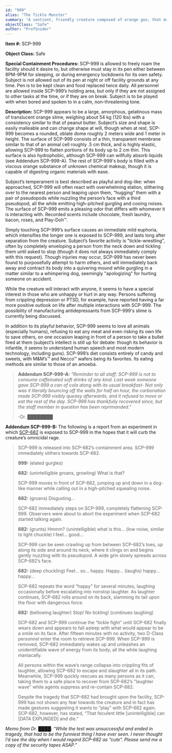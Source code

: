 ```yaml
---
id: "999"
alias: "The Tickle Monster"
summary: "A sentient, friendly creature composed of orange goo, that makes whoever it touches feel a strong sense of euphoria."
objectClass: "Safe"
author: "ProfSnider"
---
```


**Item #:** SCP-999

**Object Class:** Safe

**Special Containment Procedures:** SCP-999 is allowed to freely roam the facility should it desire to, but otherwise must stay in its pen either between 8PM-9PM for sleeping, or during emergency lockdowns for its own safety. Subject is not allowed out of its pen at night or off facility grounds at any time. Pen is to be kept clean and food replaced twice daily. All personnel are allowed inside SCP-999’s holding area, but only if they are not assigned to other tasks at the time, or if they are on break. Subject is to be played with when bored and spoken to in a calm, non-threatening tone.

**Description:** SCP-999 appears to be a large, amorphous, gelatinous mass of translucent orange slime, weighing about 54 kg (120 lbs) with a consistency similar to that of peanut butter. Subject’s size and shape is easily malleable and can change shape at will, though when at rest, SCP-999 becomes a rounded, oblate dome roughly 2 meters wide and 1 meter in height. The surface of SCP-999 consists of a thin, transparent membrane similar to that of an animal cell roughly .5 cm thick, and is highly elastic, allowing SCP-999 to flatten portions of its body up to 2 cm thin. This surface is also hydrophobic, although SCP-999 can willfully absorb liquids (see Addendum SCP-999-A). The rest of SCP-999's body is filled with a viscous orange substance of unknown chemical makeup, though it is capable of digesting organic materials with ease.

Subject’s temperament is best described as playful and dog-like: when approached, SCP-999 will often react with overwhelming elation, slithering over to the nearest person and leaping upon them, “hugging” them with a pair of pseudopods while nuzzling the person’s face with a third pseudopod, all the while emitting high-pitched gurgling and cooing noises. The surface of SCP-999 emits a pleasing odor that differs with whomever it is interacting with. Recorded scents include chocolate, fresh laundry, bacon, roses, and Play-Doh™.

Simply touching SCP-999’s surface causes an immediate mild euphoria, which intensifies the longer one is exposed to SCP-999, and lasts long after separation from the creature. Subject’s favorite activity is "tickle-wrestling", often by completely enveloping a person from the neck down and tickling them until asked to stop (though it does not always immediately comply with this request). Though injuries may occur, SCP-999 has never been found to purposefully attempt to harm others, and will immediately back away and contract its body into a quivering mound while gurgling in a matter similar to a whimpering dog, seemingly "apologizing" for hurting someone on accident.

While the creature will interact with anyone, it seems to have a special interest in those who are unhappy or hurt in any way. Persons suffering from crippling depression or PTSD, for example, have reported having a far more positive outlook on life after multiple interactions with SCP-999. The possibility of manufacturing antidepressants from SCP-999's slime is currently being discussed.

In addition to its playful behavior, SCP-999 seems to love all animals (especially humans), refusing to eat any meat and even risking its own life to save others, on one occasion leaping in front of a person to take a bullet fired at them (subject’s intellect is still up for debate: though its behavior is infantile, it seems to understand human speech and most modern technology, including guns). SCP-999’s diet consists entirely of candy and sweets, with M&M’s™ and Necco™ wafers being its favorites. Its eating methods are similar to those of an amoeba.

> **Addendum SCP-999-A:** _"Reminder to all staff: SCP-999 is not to consume caffeinated soft drinks of any kind. Last week someone gave SCP-999 a can of cola along with its usual breakfast- Not only was it literally bouncing off the walls for half an hour, the carbonation made SCP-999 visibly queasy afterwards, and it refused to move or eat the rest of the day. SCP-999 has thankfully recovered since, but the staff member in question has been reprimanded."_
>
> -Dr. ████████

**Addendum SCP-999-B:** The following is a report from an experiment in which [SCP-682](/id/682) is exposed to SCP-999 in the hopes that it will curb the creature’s omnicidal rage.

> SCP-999 is released into SCP-682’s containment area. SCP-999 immediately slithers towards SCP-682.
>
> **999:** (elated gurgles)
>
> **682:** (unintelligible groans, growling) What is that?
>
> SCP-999 moves in front of SCP-682, jumping up and down in a dog-like manner while calling out in a high-pitched squealing noise.
>
> **682:** (groans) Disgusting…
>
> SCP-682 immediately steps on SCP-999, completely flattening SCP-999. Observers were about to abort the experiment when SCP-682 started talking again.
>
> **682:** (grunts) Hmmm? (unintelligible) what is this... (low noise, similar to light chuckle) I feel… good...
>
> SCP-999 can be seen crawling up from between SCP-682’s toes, up along its side and around its neck, where it clings on and begins gently nuzzling with its pseudopod. A wide grin slowly spreads across SCP-682’s face.
>
> **682:** (deep chuckling) Feel… so… happy. Happy… (laughs) happy… happy…
>
> SCP-682 repeats the word “happy” for several minutes, laughing occasionally before escalating into nonstop laughter. As laughter continues, SCP-682 rolls around on its back, slamming its tail upon the floor with dangerous force.
>
> **682:** (bellowing laughter) Stop! No tickling! (continues laughing)
>
> SCP-682 and SCP-999 continue the “tickle fight” until SCP-682 finally wears down and appears to fall asleep with what would appear to be a smile on its face. After fifteen minutes with no activity, two D-Class personnel enter the room to retrieve SCP-999. When SCP-999 is removed, SCP-682 immediately wakes up and unleashes an unidentifiable wave of energy from its body, all the while laughing maniacally.
>
> All persons within the wave’s range collapse into crippling fits of laughter, allowing SCP-682 to escape and slaughter all in its path. Meanwhile, SCP-999 quickly rescues as many persons as it can, taking them to a safe place to recover from SCP-682’s "laughter wave" while agents suppress and re-contain SCP-682.
>
> Despite the tragedy that SCP-682 had brought upon the facility, SCP-999 has not shown any fear towards the creature and in fact has made gestures suggesting it wants to “play” with SCP-682 again. SCP-682, however, has stated, “That feculent little [unintelligible] can [DATA EXPUNGED] and die."

_Memo from Dr. ████: “While the test was unsuccessful and ended in tragedy, that had to be the funniest thing I have ever seen. I never thought I’d see the day when I would regard SCP-682 as “cute”. Please send me a copy of the security tapes ASAP.”_
